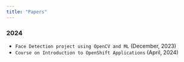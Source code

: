 ```yaml
---
title: "Papers"
---
```


### 2024

- `Face Detection project using OpenCV and ML` (December, 2023)
- `Course on Introduction to OpenShift Applications` (April, 2024)